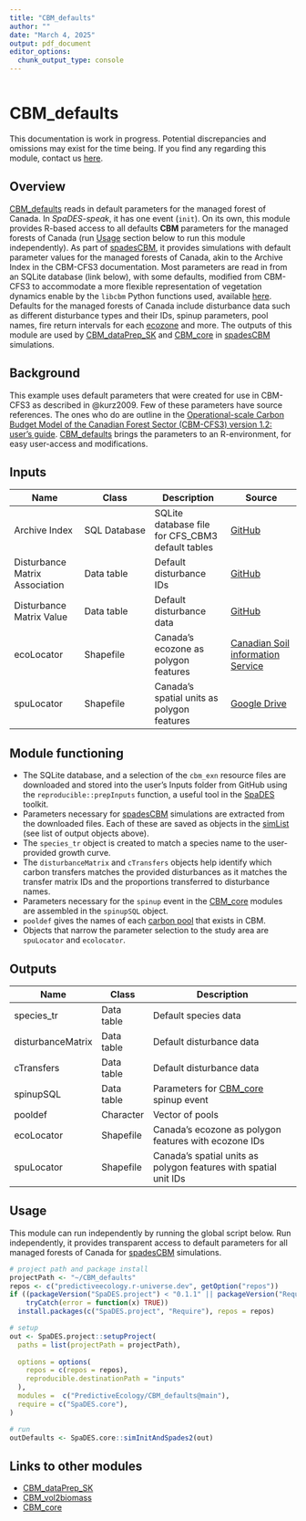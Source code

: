 ```yaml
---
title: "CBM_defaults"
author: ""
date: "March 4, 2025"
output: pdf_document
editor_options: 
  chunk_output_type: console
---
```

```r
```
# CBM_defaults

:::{.rmdimportant}
This documentation is work in progress. Potential discrepancies and omissions may exist for the time being. If you find any regarding this module, contact us [here]("https://github.com/PredictiveEcology/CBM_defaults/issues").
:::

## Overview

[CBM_defaults](https://github.com/PredictiveEcology/CBM_defaults.git) reads in default parameters for the managed forest of Canada. In *SpaDES-speak*, it has one event (`init`). On its own, this module provides R-based access to all defaults **CBM** parameters for the managed forests of Canada (run [Usage] section below to run this module independently). As part of [spadesCBM](https://github.com/PredictiveEcology/spadesCBM.git), it provides simulations with default parameter values for the managed forests of Canada, akin to the Archive Index in the CBM-CFS3 documentation. Most parameters are read in from an SQLite database (link below), with some defaults, modified from CBM-CFS3 to accommodate a more flexible representation of vegetation dynamics enable by the `libcbm` Python functions used, available [here](https://github.com/cat-cfs/libcbm_py/tree/main/libcbm/resources/cbm_exn). Defaults for the managed forests of Canada include disturbance data such as different disturbance types and their IDs, spinup parameters, pool names, fire return intervals for each [ecozone](https://predictiveecology.github.io/spadesCBM/lexicon.html) and more. The outputs of this module are used by [CBM_dataPrep_SK](https://github.com/PredictiveEcology/CBM_dataPrep_SK.git) and [CBM_core](https://github.com/PredictiveEcology/CBM_core.git) in [spadesCBM](https://github.com/PredictiveEcology/spadesCBM.git) simulations.

## Background

This example uses default parameters that were created for use in CBM-CFS3 as described in @kurz2009. Few of these parameters have source references. The ones who do are outline in the [Operational-scale Carbon Budget Model of the Canadian Forest Sector (CBM-CFS3) version 1.2: user’s guide](https://osdp-psdo.canada.ca/dp/en/search/metadata/NRCAN-CFS-1-7570539d-a457-43ef-9215-584ad612f409). [CBM_defaults](https://github.com/PredictiveEcology/CBM_defaults.git) brings the parameters to an R-environment, for easy user-access and modifications.

## Inputs

| Name | Class | Description | Source |
|------------------|------------------|-------------------|------------------|
| Archive Index | SQL Database | SQLite database file for CFS_CBM3 default tables | [GitHub](https://github.com/cat-cfs/libcbm_py/tree/main/libcbm/resources/cbm_defaults_db) |
| Disturbance Matrix Association | Data table | Default disturbance IDs | [GitHub](https://raw.githubusercontent.com/cat-cfs/libcbm_py/main/libcbm/resources/cbm_exn/disturbance_matrix_association.csv) |
| Disturbance Matrix Value | Data table | Default disturbance data | [GitHub](https://raw.githubusercontent.com/cat-cfs/libcbm_py/main/libcbm/resources/cbm_exn/disturbance_matrix_value.csv) |
| ecoLocator | Shapefile | Canada's ecozone as polygon features | [Canadian Soil information Service](http://sis.agr.gc.ca/cansis/nsdb/ecostrat/zone/ecozone_shp.zip) |
| spuLocator | Shapefile | Canada's spatial units as polygon features | [Google Drive](https://drive.google.com/file/d/1D3O0Uj-s_QEgMW7_X-NhVsEZdJ29FBed) |


## Module functioning

- The SQLite database, and a selection of the `cbm_exn` resource files are downloaded and stored into the user's Inputs folder from GitHub using the `reproducible::prepInputs` function, a useful tool in the [SpaDES](https://SpaDES.PredictiveEcology.org) toolkit.
- Parameters necessary for [spadesCBM](https://github.com/PredictiveEcology/spadesCBM.git) simulations are extracted from the downloaded files. Each of these are saved as objects in the [simList](https://predictiveecology.github.io/spadesCBM/lexicon.html) (see list of output objects above).
- The `species_tr` object is created to match a species name to the user-provided growth curve.
- The `disturbanceMatrix` and `cTransfers` objects help identify which carbon transfers matches the provided disturbances as it matches the transfer matrix IDs and the proportions transferred to disturbance names.
- Parameters necessary for the `spinup` event in the [CBM_core](https://github.com/PredictiveEcology/CBM_core.git) modules are assembled in the `spinupSQL` object.
- `pooldef` gives the names of each [carbon pool](https://predictiveecology.github.io/spadesCBM/index.html#pools) that exists in CBM.
- Objects that narrow the parameter selection to the study area are `spuLocator` and `ecolocator`. 

## Outputs

| Name              | Class      | Description                          |
|-------------------|------------|--------------------------------------|
| species_tr        | Data table | Default species data             |
| disturbanceMatrix | Data table | Default disturbance data             |
| cTransfers        | Data table | Default disturbance data             |
| spinupSQL         | Data table | Parameters for [CBM_core](https://github.com/PredictiveEcology/CBM_core.git) spinup event |
| pooldef           | Character  | Vector of pools                      |
| ecoLocator | Shapefile | Canada's ecozone as polygon features with ecozone IDs |
| spuLocator | Shapefile | Canada's spatial units as polygon features with spatial unit IDs |


## Usage
This module can run independently by running the global script below. Run independently, it provides transparent access to default parameters for all managed forests of Canada for [spadesCBM](https://github.com/PredictiveEcology/spadesCBM.git) simulations. 

```r
# project path and package install
projectPath <- "~/CBM_defaults"
repos <- c("predictiveecology.r-universe.dev", getOption("repos"))
if ((packageVersion("SpaDES.project") < "0.1.1" || packageVersion("Require") < "1.0.1.9002") |>
    tryCatch(error = function(x) TRUE))
  install.packages(c("SpaDES.project", "Require"), repos = repos)

# setup
out <- SpaDES.project::setupProject(
  paths = list(projectPath = projectPath),
  
  options = options(
    repos = c(repos = repos),
    reproducible.destinationPath = "inputs"
  ),
  modules =  c("PredictiveEcology/CBM_defaults@main"),
  require = c("SpaDES.core"),
)

# run
outDefaults <- SpaDES.core::simInitAndSpades2(out)
```

## Links to other modules

- [CBM_dataPrep_SK](https://github.com/PredictiveEcology/CBM_dataPrep_SK.git)
- [CBM_vol2biomass](https://github.com/PredictiveEcology/CBM_vol2biomass)
- [CBM_core](https://github.com/PredictiveEcology/CBM_core)
